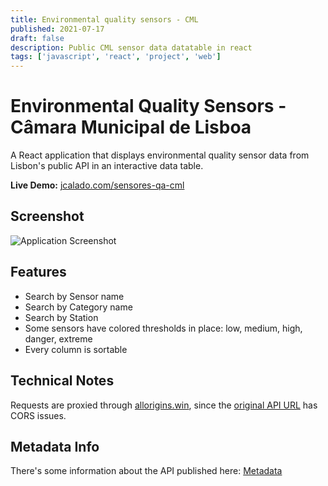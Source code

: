 ```yaml
---
title: Environmental quality sensors - CML
published: 2021-07-17
draft: false
description: Public CML sensor data datatable in react
tags: ['javascript', 'react', 'project', 'web']
---
```


# Environmental Quality Sensors - Câmara Municipal de Lisboa

A React application that displays environmental quality sensor data from Lisbon's public API in an interactive data table.

**Live Demo:** [jcalado.com/sensores-qa-cml](https://jcalado.com/sensores-qa-cml)

## Screenshot

![Application Screenshot](./screenshot.jpg)

## Features

- Search by Sensor name
- Search by Category name
- Search by Station
- Some sensors have colored thresholds in place: low, medium, high, danger, extreme
- Every column is sortable

## Technical Notes

Requests are proxied through [allorigins.win](http://allorigins.win/), since the [original API URL](http://opendata-cml.qart.pt:8080/lastmeasurements) has CORS issues.

## Metadata Info

There's some information about the API published here: [Metadata](http://dados.cm-lisboa.pt/dataset/e7f31452-7d21-4b26-9eb5-1db62737a12d/resource/d8837f32-1f7e-4a61-bb8a-a2333f822edb/download/metadadosdadosabertos.pdf)

